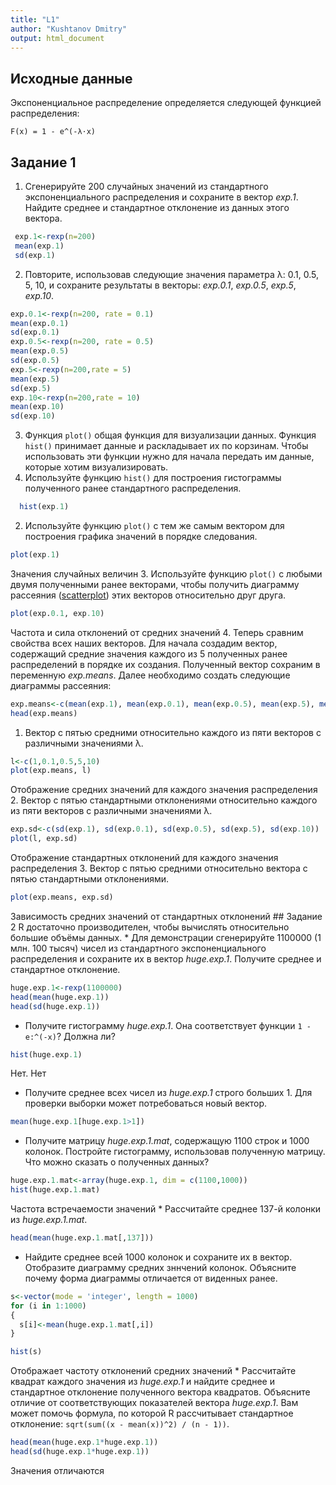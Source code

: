 ```yaml
---
title: "L1"
author: "Kushtanov Dmitry"
output: html_document
---
```



## Исходные данные
Экспоненциальное распределение определяется следующей функцией распределения:
```
F(x) = 1 - e^(-λ⋅x)

```
## Задание 1
1. Сгенерируйте 200 случайных значений из стандартного экспоненциального распределения и сохраните в вектор
_exp.1_. Найдите среднее и стандартное отклонение из данных этого вектора.
```r
 exp.1<-rexp(n=200)
 mean(exp.1)
 sd(exp.1)
```
2. Повторите, использовав следующие значения параметра λ: 0.1, 0.5, 5, 10, и сохраните результаты в векторы: 
_exp.0.1_, _exp.0.5_, _exp.5_, _exp.10_.
```r
exp.0.1<-rexp(n=200, rate = 0.1)
mean(exp.0.1)
sd(exp.0.1)
exp.0.5<-rexp(n=200, rate = 0.5)
mean(exp.0.5)
sd(exp.0.5)
exp.5<-rexp(n=200,rate = 5)
mean(exp.5)
sd(exp.5)
exp.10<-rexp(n=200,rate = 10)
mean(exp.10)
sd(exp.10)
```
3. Функция ``plot()`` общая функция для визуализации данных. Функция ``hist()`` принимает данные и раскладывает 
их по корзинам. Чтобы использовать эти функции нужно для начала передать им данные, которые хотим визуализировать.
  1. Используйте функцию ``hist()`` для построения гистограммы полученного ранее стандартного распределения.
```r
  hist(exp.1)
```
  2. Используйте функцию ``plot()`` с тем же самым вектором для построения графика значений в порядке следования.
```r
plot(exp.1)
```
Значения случайных величин
  3. Используйте функцию ``plot()`` с любыми двумя полученными ранее векторами, чтобы получить диаграмму рассеяния ([scatterplot](https://www.mathsisfun.com/data/scatter-xy-plots.html)) этих векторов относительно друг друга.
```r
plot(exp.0.1, exp.10)
```
Частота и сила отклонений от средних значений
4. Теперь сравним свойства всех наших векторов. Для начала создадим вектор,
содержащий средние значения каждого из 5 полученных ранее распределений в порядке их создания.
Полученный вектор сохраним в переменную _exp.means_. Далее необходимо создать следующие диаграммы рассеяния:
```r
exp.means<-c(mean(exp.1), mean(exp.0.1), mean(exp.0.5), mean(exp.5), mean(exp.10))
head(exp.means)
```
  1. Вектор с пятью средними относительно каждого из пяти векторов с различными значениями λ.
```r
l<-c(1,0.1,0.5,5,10)
plot(exp.means, l)
```
Отображение средних значений для каждого значения распределения
  2. Вектор с пятью стандартными отклонениями относительно каждого из пяти векторов с различными значениями λ.
```r
exp.sd<-c(sd(exp.1), sd(exp.0.1), sd(exp.0.5), sd(exp.5), sd(exp.10))
plot(l, exp.sd)
```
Отображение стандартных отклонений для каждого значения распределения
  3. Вектор с пятью средними относительно вектора с пятью стандартными отклонениями.
```r
plot(exp.means, exp.sd)
```
Зависимость средних значений от стандартных отклонений 
## Задание 2
R достаточно производителен, чтобы вычислять относительно большие объёмы данных.
* Для демонстрации сгенерируйте 1100000 (1 млн. 100 тысяч) чисел из стандартного экспоненциального распределения и сохраните их в вектор _huge.exp.1_. Получите среднее и стандартное отклонение.
```r
huge.exp.1<-rexp(1100000)
head(mean(huge.exp.1))
head(sd(huge.exp.1))
```
* Получите гистограмму _huge.exp.1_. Она соответствует функции ``1 - e:^(-x)``? Должна ли?
```r
hist(huge.exp.1)
```
Нет. Нет

* Получите среднее всех чисел из _huge.exp.1_ строго больших 1. Для проверки выборки может потребоваться новый вектор.
```r
mean(huge.exp.1[huge.exp.1>1])
```
* Получите матрицу _huge.exp.1.mat_, содержащую 1100 строк и 1000 колонок. Постройте гистограмму, использовав полученную матрицу.
Что можно сказать о полученных данных?
```r
huge.exp.1.mat<-array(huge.exp.1, dim = c(1100,1000))
hist(huge.exp.1.mat)
```
Частота встречаемости значений
* Рассчитайте среднее 137-й колонки из _huge.exp.1.mat_.
```r
head(mean(huge.exp.1.mat[,137]))
```
* Найдите среднее всей 1000 колонок и сохраните их в вектор. Отобразите диаграмму средних зннчений колонок.
Объясните почему форма диаграммы отличается от виденных ранее.
```r
s<-vector(mode = 'integer', length = 1000)
for (i in 1:1000)
{
  s[i]<-mean(huge.exp.1.mat[,i])
}

hist(s)
```
Отображает частоту отклонений средних значений
* Рассчитайте квадрат каждого значения из _huge.exp.1_ и найдите среднее и стандартное отклонение полученного вектора квадратов.
Объясните отличие от соответствующих показателей вектора _huge.exp.1_. Вам может помочь формула, по которой R рассчитывает
стандартное отклонение: ``sqrt(sum((x - mean(x))^2) / (n - 1))``.
```r
head(mean(huge.exp.1*huge.exp.1))
head(sd(huge.exp.1*huge.exp.1))
```
Значения отличаются 
